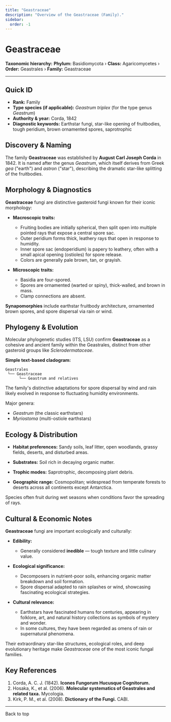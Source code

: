 ```yaml
---
title: "Geastraceae"
description: "Overview of the Geastraceae (Family)."
sidebar:
  order: -1
---
```



# Geastraceae <Badge variant="note" text="Family" />

**Taxonomic hierarchy:** **Phylum:** Basidiomycota › **Class:** Agaricomycetes › **Order:** Geastrales › **Family:** Geastraceae

---

## Quick ID
* **Rank:** Family  
* **Type species (if applicable):** _Geastrum triplex_ (for the type genus _Geastrum_)  
* **Authority & year:** Corda, 1842  
* **Diagnostic keywords:** Earthstar fungi, star-like opening of fruitbodies, tough peridium, brown ornamented spores, saprotrophic  

## Discovery & Naming
The family **Geastraceae** was established by **August Carl Joseph Corda** in 1842. It is named after the genus _Geastrum_, which itself derives from Greek _gea_ ("earth") and _astron_ ("star"), describing the dramatic star-like splitting of the fruitbodies.

## Morphology & Diagnostics
**Geastraceae** fungi are distinctive gasteroid fungi known for their iconic morphology:

- **Macroscopic traits:**
  - Fruiting bodies are initially spherical, then split open into multiple pointed rays that expose a central spore sac.
  - Outer peridium forms thick, leathery rays that open in response to humidity.
  - Inner spore sac (endoperidium) is papery to leathery, often with a small apical opening (ostioles) for spore release.
  - Colors are generally pale brown, tan, or grayish.

- **Microscopic traits:**
  - Basidia are four-spored.
  - Spores are ornamented (warted or spiny), thick-walled, and brown in mass.
  - Clamp connections are absent.

**Synapomorphies** include earthstar fruitbody architecture, ornamented brown spores, and spore dispersal via rain or wind.

## Phylogeny & Evolution
Molecular phylogenetic studies (ITS, LSU) confirm **Geastraceae** as a cohesive and ancient family within the Geastrales, distinct from other gasteroid groups like _Sclerodermataceae_.

**Simple text-based cladogram:**
```
Geastrales
 └── Geastraceae
      └── Geastrum and relatives
```
The family's distinctive adaptations for spore dispersal by wind and rain likely evolved in response to fluctuating humidity environments.

Major genera:

- _Geastrum_ (the classic earthstars)
- _Myriostoma_ (multi-ostiole earthstars)

## Ecology & Distribution
- **Habitat preferences:** Sandy soils, leaf litter, open woodlands, grassy fields, deserts, and disturbed areas.
- **Substrates:** Soil rich in decaying organic matter.
- **Trophic modes:** Saprotrophic, decomposing plant debris.

- **Geographic range:** Cosmopolitan; widespread from temperate forests to deserts across all continents except Antarctica.

Species often fruit during wet seasons when conditions favor the spreading of rays.

## Cultural & Economic Notes
**Geastraceae** fungi are important ecologically and culturally:

- **Edibility:**
  - Generally considered **inedible** — tough texture and little culinary value.

- **Ecological significance:**
  - Decomposers in nutrient-poor soils, enhancing organic matter breakdown and soil formation.
  - Spore dispersal adapted to rain splashes or wind, showcasing fascinating ecological strategies.

- **Cultural relevance:**
  - Earthstars have fascinated humans for centuries, appearing in folklore, art, and natural history collections as symbols of mystery and wonder.
  - In some cultures, they have been regarded as omens of rain or supernatural phenomena.

Their extraordinary star-like structures, ecological roles, and deep evolutionary heritage make _Geastraceae_ one of the most iconic fungal families.

## Key References
1. Corda, A. C. J. (1842). **Icones Fungorum Hucusque Cognitorum.**  
2. Hosaka, K., et al. (2006). **Molecular systematics of Geastrales and related taxa.** Mycologia.  
3. Kirk, P. M., et al. (2008). **Dictionary of the Fungi.** CABI.

---

<LinkButton href="#top" variant="minimal" icon="arrow-up">
  Back to top
</LinkButton>
